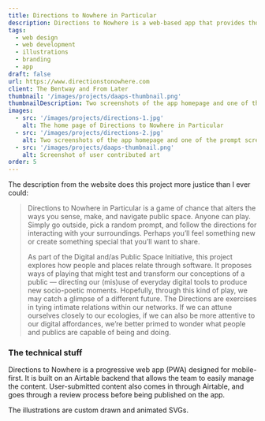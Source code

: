 ```yaml
---
title: Directions to Nowhere in Particular
description: Directions to Nowhere is a web-based app that provides thoughtful prompts for users to interact with their surroundings, often combining the digital and physical worlds. 
tags:
  - web design
  - web development
  - illustrations
  - branding
  - app
draft: false
url: https://www.directionstonowhere.com
client: The Bentway and From Later
thumbnail: '/images/projects/daaps-thumbnail.png'
thumbnailDescription: Two screenshots of the app homepage and one of the prompt screens
images: 
  - src: '/images/projects/directions-1.jpg'
    alt: The home page of Directions to Nowhere in Particular
  - src: '/images/projects/directions-2.jpg'
    alt: Two screenshots of the app homepage and one of the prompt screens
  - src: '/images/projects/daaps-thumbnail.png'
    alt: Screenshot of user contributed art
order: 5
---
```


The description from the website does this project more justice than I ever could:

>Directions to Nowhere in Particular is a game of chance that alters the ways you sense, make, and navigate public space. Anyone can play. Simply go outside, pick a random prompt, and follow the directions for interacting with your surroundings. Perhaps you’ll feel something new or create something special that you’ll want to share.
>
>As part of the Digital and/as Public Space Initiative, this project explores how people and places relate through software. It proposes ways of playing that might test and transform our conceptions of a public — directing our (mis)use of everyday digital tools to produce new socio-poetic moments. Hopefully, through this kind of play, we may catch a glimpse of a different future. The Directions are exercises in tying intimate relations within our networks. If we can attune ourselves closely to our ecologies, if we can also be more attentive to our digital affordances, we’re better primed to wonder what people and publics are capable of being and doing.

### The technical stuff

Directions to Nowhere is a progressive web app (PWA) designed for mobile-first. It is built on an Airtable backend that allows the team to easily manage the content. User-submitted content also comes in through Airtable, and goes through a review process before being published on the app. 

The illustrations are custom drawn and animated SVGs. 


